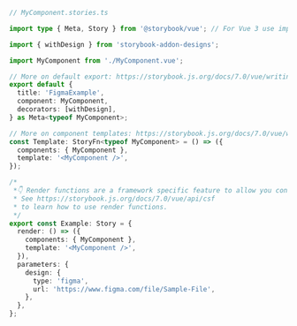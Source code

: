 ```ts
// MyComponent.stories.ts

import type { Meta, Story } from '@storybook/vue'; // For Vue 3 use import { Meta, Story } from '@storybook/vue3';

import { withDesign } from 'storybook-addon-designs';

import MyComponent from './MyComponent.vue';

// More on default export: https://storybook.js.org/docs/7.0/vue/writing-stories/introduction#default-export
export default {
  title: 'FigmaExample',
  component: MyComponent,
  decorators: [withDesign],
} as Meta<typeof MyComponent>;

// More on component templates: https://storybook.js.org/docs/7.0/vue/writing-stories/introduction#using-args
const Template: StoryFn<typeof MyComponent> = () => ({
  components: { MyComponent },
  template: '<MyComponent />',
});

/*
 *👇 Render functions are a framework specific feature to allow you control on how the component renders.
 * See https://storybook.js.org/docs/7.0/vue/api/csf
 * to learn how to use render functions.
 */
export const Example: Story = {
  render: () => ({
    components: { MyComponent },
    template: '<MyComponent />',
  }),
  parameters: {
    design: {
      type: 'figma',
      url: 'https://www.figma.com/file/Sample-File',
    },
  },
};
```